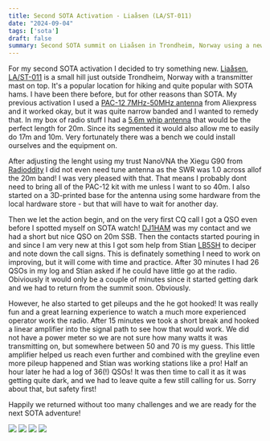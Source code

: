```yaml
---
title: Second SOTA Activation - Liaåsen (LA/ST-011)
date: "2024-09-04"
tags: ['sota']
draft: false
summary: Second SOTA summit on Liaåsen in Trondheim, Norway using a new antenna and a littlebit of "cheating".
---
```


For my second SOTA activation I decided to try something new. [Liaåsen, LA/ST-011](https://sotl.as/summits/LA/ST-011) is a small hill just outside Trondheim, Norway with a transmitter mast on top. It's a popular location for hiking and quite popular with SOTA hams. I have been there before, but for other reasons than SOTA. My previous activation I used a [PAC-12 7MHz-50MHz antenna](https://s.click.aliexpress.com/e/_DBHrEoj) from Aliexpress and it worked okay, but it was quite narrow banded and I wanted to remedy that. In my box of radio stuff I had a [5.6m whip antenna](https://s.click.aliexpress.com/e/_DCpD9IF) that would be the perfect length for 20m. Since its segmented it would also allow me to easily do 17m and 10m. Very fortunately there was a bench we could install ourselves and the equipment on.

After adjusting the lenght using my trust NanoVNA the Xiegu G90 from [Radioddity](https://radioddity.refr.cc/default/u/mikaelm?s=esp) I did not even need tune antenna as the SWR was 1.0 across allof the 20m band! I was very pleased with that. That means I probably dont need to bring all of the PAC-12 kit with me unless I want to so 40m. I also started on a 3D-printed base for the antenna using some hardware from the local hardware store - but that will have to wait for another day.

Then we let the action begin, and on the very first CQ call I got a QSO even before I spotted myself on SOTA watch! [DJ1HAM](https://www.qrz.com/db/DJ1HAM) was my contact and we had a short but nice QSO on 20m SSB. Then the contacts started pouring in and since I am very new at this I got som help from Stian [LB5SH](https://lb5sh.no/) to deciper and note down the call signs. This is definately something I need to work on improving, but it will come with time and practice. After 30 minutes I had 26 QSOs in my log and Stian asked if he could have little go at the radio. Obiviously it would only be a couple of minutes since it started getting dark and we had to return from the summit soon. Obviously.

However, he also started to get pileups and the he got hooked! It was really fun and a great learning experience to watch a much more experienced operator work the radio. After 15 minutes we took a short break and hooked a linear amplifier into the signal path to see how that would work. We did not have a power meter so we are not sure how many watts it was transmitting on, but somewhere between 50 and 70 is my guess. This little amplifier helped us reach even further and combined with the greyline even more pileup happened and Stian was working stations like a pro! Half an hour later he had a log of 36(!) QSOs! It was then time to call it as it was getting quite dark, and we had to leave quite a few still calling for us. Sorry about that, but safety first!

Happily we returned without too many challenges and we are ready for the next SOTA adventure!


![](/static/images/IMG20240904195422.jpg)
![](/static/images/IMG20240904195437.jpg)
![](/static/images/IMG20240904202036.jpg)
![](/static/images/IMG20240904202038.jpg)